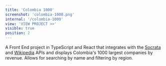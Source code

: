 ```yaml
---
title: 'Colombia 1000'
screenshot: 'colombia-1000.png'
internal: '/colombia-1000'
view: 'VIEW PROJECT >>'
visible: true
position: 2
---
```


A Front End project in TypeScript and React that integrates with the <a href='https://dev.socrata.com/' target='_blank'>Socrata</a> and <a href='https://www.mediawiki.org/wiki/API:Main_page' target='_blank'>Wikipedia</a> APIs
and displays Colombia's 1000 largest companies by revenue. Allows for searching by name and filtering by region.
